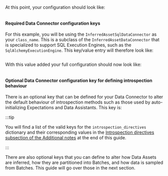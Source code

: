 
<TipInferredDataConnectorOverview />

<PartNameTheDataConnector data_connector_name="name_of_my_inferred_data_connector" />

At this point, your configuration should look like:

```python name="sql datasource configuration with empty inferred sql data_connector"
```

#### Required Data Connector configuration keys

<PartDataConnectorRequiredKeysOverview data_connector_type="InferredAssetSqlDataConnector" data_connector_name="name_of_my_inferred_data_connector" inferred={true} configured={false} runtime={false} />

For this example, you will be using the `InferredAssetSqlDataConnector` as your `class_name`.  This is a subclass of the `InferredAssetDataConnector` that is specialized to support SQL Execution Engines, such as the `SqlAlchemyExecutionEngine`.  This key/value entry will therefore look like:

```python name="define data_connector class_name for inferred sql datasource"
```

<TipCustomDataConnectorModuleName />

With this value added your full configuration should now look like:

```python name="inferred sql datasource configuration with data_connector class_name defined"
```

#### Optional Data Connector configuration key for defining introspection behaviour

There is an optional key that can be defined for your Data Connector to alter the default behaviour of introspection methods such as those used by auto-initializing Expectations and Data Assistants.  This key is:

<NoteOptionalDataConnectorKeys introspection={true} />

:::tip

You will find a list of the valid keys for the `introspection_directives` dictionary and their corresponding values in the [Introspection directives subsection of the Additional notes](#introspection-directives) at the end of this guide.

:::

There are also optional keys that you can define to alter how Data Assets are inferred, how they are partitioned into Batches, and how data is sampled from Batches.  This guide will go over those in the next section.
